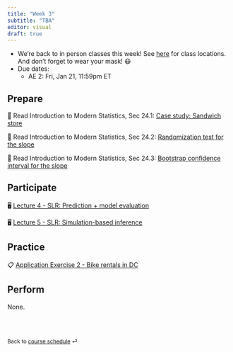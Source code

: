 ```yaml
---
title: "Week 3"
subtitle: "TBA"
editor: visual
draft: true
---
```


::: callout-important
-   We're back to in person classes this week! See [here](/course-syllabus.html#course-info) for class locations. And don't forget to wear your mask! 😷
-   Due dates:
    -   AE 2: Fri, Jan 21, 11:59pm ET
:::

## Prepare

📖 Read Introduction to Modern Statistics, Sec 24.1: [Case study: Sandwich store](https://openintro-ims.netlify.app/inf-model-slr.html#case-study-sandwich-store)

📖 Read Introduction to Modern Statistics, Sec 24.2: [Randomization test for the slope](https://openintro-ims.netlify.app/inf-model-slr.html#randslope)

📖 Read Introduction to Modern Statistics, Sec 24.3: [Bootstrap confidence interval for the slope](https://openintro-ims.netlify.app/inf-model-slr.html#bootbeta1)

## Participate

🖥️ [Lecture 4 - SLR: Prediction + model evaluation](/slides/lec-4.html)

🖥️ [Lecture 5 - SLR: Simulation-based inference](/slides/lec-5.html)

## Practice

📋 [Application Exercise 2 - Bike rentals in DC](/ae/ae-2-dcbikeshare.html)

## Perform

None.

<br><br>

::: {style="font-size: 0.875em;"}
Back to [course schedule](/ "Course schedule") ⏎
:::
